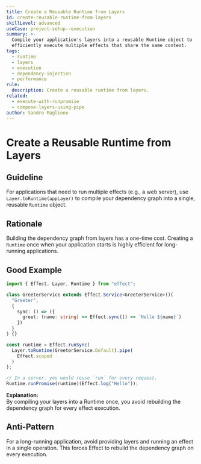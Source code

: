 ```yaml
---
title: Create a Reusable Runtime from Layers
id: create-reusable-runtime-from-layers
skillLevel: advanced
useCase: project-setup--execution
summary: >-
  Compile your application's layers into a reusable Runtime object to
  efficiently execute multiple effects that share the same context.
tags:
  - runtime
  - layers
  - execution
  - dependency-injection
  - performance
rule:
  description: Create a reusable runtime from layers.
related:
  - execute-with-runpromise
  - compose-layers-using-pipe
author: Sandro Maglione
---
```


# Create a Reusable Runtime from Layers

## Guideline

For applications that need to run multiple effects (e.g., a web server), use
`Layer.toRuntime(appLayer)` to compile your dependency graph into a single,
reusable `Runtime` object.

## Rationale

Building the dependency graph from layers has a one-time cost. Creating a
`Runtime` once when your application starts is highly efficient for
long-running applications.

## Good Example

```typescript
import { Effect, Layer, Runtime } from "effect";

class GreeterService extends Effect.Service<GreeterService>()(
  "Greeter",
  {
    sync: () => ({
      greet: (name: string) => Effect.sync(() => `Hello ${name}`)
    })
  }
) {}

const runtime = Effect.runSync(
  Layer.toRuntime(GreeterService.Default).pipe(
    Effect.scoped
  )
);

// In a server, you would reuse `run` for every request.
Runtime.runPromise(runtime)(Effect.log("Hello"));
```

**Explanation:**  
By compiling your layers into a Runtime once, you avoid rebuilding the
dependency graph for every effect execution.

## Anti-Pattern

For a long-running application, avoid providing layers and running an effect
in a single operation. This forces Effect to rebuild the dependency graph on
every execution.
